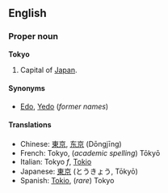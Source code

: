==English==

===Proper noun===
'''Tokyo'''

# Capital of [[Japan]].

====Synonyms====
*[[Edo]], [[Yedo]] (''former names'')

====Translations====
*Chinese: [[東京]], [[东京]] (Dōngjīng)
*French: Tokyo, (''academic spelling'') T&#0333;ky&#0333;
*Italian: Tokyo ''f'', [[Tokio]]
*Japanese: [[東京]] (とうきょう, T&#0333;ky&#0333;)
*Spanish: [[Tokio]], (''rare'') Tokyo
